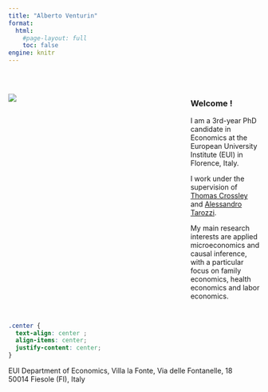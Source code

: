 ```yaml
---
title: "Alberto Venturin"
format: 
  html:
    #page-layout: full
    toc: false
engine: knitr
---
```

<br>

:::{.columns}

:::{.column  width="60%"}
![](assets/pic-square.png)
:::

:::{.column width="10%"}

:::

:::{.column width="30%"}


### Welcome ! 

I am a 3rd-year PhD candidate in Economics at the European University Institute (EUI) in Florence, Italy. 

I work under the supervision of [Thomas Crossley](https://sites.google.com/site/tfcrossley/) and [Alessandro Tarozzi](https://sites.google.com/site/alessandrotarozzi/home).

My main research interests are applied microeconomics and causal inference, with a particular focus on family economics, health economics and labor economics.


:::

:::


##

```css
.center {
  text-align: center ;
  align-items: center;
  justify-content: center;
}
```


::: {.center}
EUI Department of Economics, Villa la Fonte, Via delle Fontanelle, 18 <br>
50014 Fiesole (FI), Italy
:::

